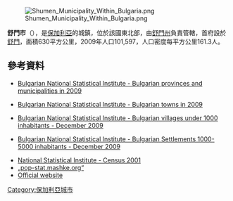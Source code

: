 [[Image:Shumen_Municipality_Within_Bulgaria.png|right]]

{{Coord|43|13|N|26|59|E|display=title}}

'''舒門市'''（{{lang-bg|Шумен}}），是[[保加利亞|保加利亞]]的城鎮，位於該國東北部，由[[舒門州|舒門州]]負責管轄，首府設於[[舒門|舒門]]，面積630平方公里，2009年人口101,597，人口密度每平方公里161.3人。

==參考資料==
*{{en icon}} [http://www.nsi.bg/otrasalen.php?otr=53&a1=1583&a2=1584&a3=1585#cont Bulgarian National Statistical Institute - Bulgarian provinces and municipalities in 2009] {{Wayback|url=http://www.nsi.bg/otrasalen.php?otr=53&a1=1583&a2=1584&a3=1585#cont |date=20101113165626 }}
*{{en icon}} [http://www.nsi.bg/otrasalen.php?otr=53&a1=1583&a2=1584&a3=1588#cont Bulgarian National Statistical Institute - Bulgarian towns in 2009] {{Wayback|url=http://www.nsi.bg/otrasalen.php?otr=53&a1=1583&a2=1584&a3=1588#cont |date=20101113165731 }}
*{{en icon}} [http://www.nsi.bg/nrnm/index.php?ezik=en&f=8&s=1&date=29.12.2010&e=1&s1=4&c1=2&a1=1000&c=0 Bulgarian National Statistical Institute - Bulgarian villages under 1000 inhabitants - December 2009] {{Wayback|url=http://www.nsi.bg/nrnm/index.php?ezik=en&f=8&s=1&date=29.12.2010&e=1&s1=4&c1=2&a1=1000&c=0 |date=20171110031811 }}
*{{en icon}} [http://www.nsi.bg/nrnm/index.php?ezik=en&f=8&s=1&date=29.12.2010&e=1&s1=4&c1=3&a1=1000&c=1&s2=4&c2=2&a2=5000 Bulgarian National Statistical Institute - Bulgarian Settlements 1000-5000 inhabitants - December 2009] {{Wayback|url=http://www.nsi.bg/nrnm/index.php?ezik=en&f=8&s=1&date=29.12.2010&e=1&s1=4&c1=3&a1=1000&c=1&s2=4&c2=2&a2=5000 |date=20171110031803 }}
*[http://www.nsi.bg/Census2011/Census/Census.htm National Statistical Institute - Census 2001] {{Wayback|url=http://www.nsi.bg/Census2011/Census/Census.htm |date=20200202022156 }}
*[http://pop-stat.mashke.org/bulgaria-division.htm „pop-stat.mashke.org“] {{Wayback|url=http://pop-stat.mashke.org/bulgaria-division.htm |date=20171113015521 }}
* [http://www.shumen.bg/en/ Official website] {{en icon}}

{{Bulgaria-geo-stub}}
[[Category:保加利亞城市|Category:保加利亞城市]]